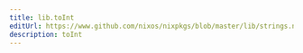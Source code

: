 ```yaml
---
title: lib.toInt
editUrl: https://www.github.com/nixos/nixpkgs/blob/master/lib/strings.nix#L964C11
description: toInt
---
```




<LinkCard
    title="Contribute Now!"
    description="API Documentation is done in our source code"
    href="https://www.github.com/nixos/nixpkgs/blob/master/lib/strings.nix#L964C11"
/>

